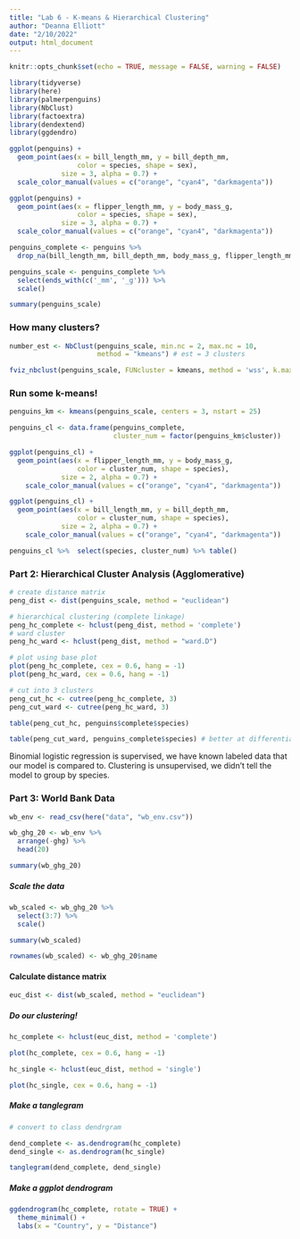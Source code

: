 ```yaml
---
title: "Lab 6 - K-means & Hierarchical Clustering"
author: "Deanna Elliott"
date: "2/10/2022"
output: html_document
---
```


```r
knitr::opts_chunk$set(echo = TRUE, message = FALSE, warning = FALSE)

library(tidyverse)
library(here)
library(palmerpenguins)
library(NbClust)
library(factoextra)
library(dendextend)
library(ggdendro)
```

```r

ggplot(penguins) +
  geom_point(aes(x = bill_length_mm, y = bill_depth_mm,
                 color = species, shape = sex),
             size = 3, alpha = 0.7) +
  scale_color_manual(values = c("orange", "cyan4", "darkmagenta"))
```


```r

ggplot(penguins) +
  geom_point(aes(x = flipper_length_mm, y = body_mass_g,
                 color = species, shape = sex),
             size = 3, alpha = 0.7) +
  scale_color_manual(values = c("orange", "cyan4", "darkmagenta"))
```

```r

penguins_complete <- penguins %>% 
  drop_na(bill_length_mm, bill_depth_mm, body_mass_g, flipper_length_mm)

penguins_scale <- penguins_complete %>% 
  select(ends_with(c('_mm', '_g'))) %>% 
  scale()

summary(penguins_scale)  
```

### How many clusters?

```r

number_est <- NbClust(penguins_scale, min.nc = 2, max.nc = 10, 
                      method = "kmeans") # est = 3 clusters

fviz_nbclust(penguins_scale, FUNcluster = kmeans, method = 'wss', k.max = 10)
```

### Run some k-means!

```r

penguins_km <- kmeans(penguins_scale, centers = 3, nstart = 25)

penguins_cl <- data.frame(penguins_complete,
                          cluster_num = factor(penguins_km$cluster))

ggplot(penguins_cl) +
  geom_point(aes(x = flipper_length_mm, y = body_mass_g,
                 color = cluster_num, shape = species),
             size = 2, alpha = 0.7) +
    scale_color_manual(values = c("orange", "cyan4", "darkmagenta"))

ggplot(penguins_cl) +
  geom_point(aes(x = bill_length_mm, y = bill_depth_mm,
                 color = cluster_num, shape = species),
             size = 2, alpha = 0.7) +
    scale_color_manual(values = c("orange", "cyan4", "darkmagenta"))

penguins_cl %>%  select(species, cluster_num) %>% table()
```

### Part 2: Hierarchical Cluster Analysis (Agglomerative)

```r

# create distance matrix
peng_dist <- dist(penguins_scale, method = "euclidean")

# hierarchical clustering (complete linkage)
peng_hc_complete <- hclust(peng_dist, method = 'complete')
# ward cluster
peng_hc_ward <- hclust(peng_dist, method = "ward.D")

# plot using base plot
plot(peng_hc_complete, cex = 0.6, hang = -1)
plot(peng_hc_ward, cex = 0.6, hang = -1)
```

```r

# cut into 3 clusters
peng_cut_hc <- cutree(peng_hc_complete, 3)
peng_cut_ward <- cutree(peng_hc_ward, 3)

table(peng_cut_hc, penguins$complete$species)

table(peng_cut_ward, penguins_complete$species) # better at differentiating                                                   between chinstrap and gentoo
```

Binomial logistic regression is supervised, we have known labeled data that our model is compared to. Clustering is unsupervised, we didn't tell the model to group by species.

### Part 3: World Bank Data

```r

wb_env <- read_csv(here("data", "wb_env.csv"))
```

```r

wb_ghg_20 <- wb_env %>% 
  arrange(-ghg) %>% 
  head(20)

summary(wb_ghg_20)

```

##### Scale the data

```r

wb_scaled <- wb_ghg_20 %>% 
  select(3:7) %>% 
  scale()

summary(wb_scaled)

rownames(wb_scaled) <- wb_ghg_20$name
```

#### Calculate distance matrix

```r

euc_dist <- dist(wb_scaled, method = "euclidean")
```

##### Do our clustering!

```r

hc_complete <- hclust(euc_dist, method = 'complete')

plot(hc_complete, cex = 0.6, hang = -1)
```

```r

hc_single <- hclust(euc_dist, method = 'single')

plot(hc_single, cex = 0.6, hang = -1)
```

##### Make a tanglegram

```r

# convert to class dendrgram

dend_complete <- as.dendrogram(hc_complete)
dend_single <- as.dendrogram(hc_single)

tanglegram(dend_complete, dend_single)
```

##### Make a ggplot dendrogram

```r

ggdendrogram(hc_complete, rotate = TRUE) +
  theme_minimal() +
  labs(x = "Country", y = "Distance")
```







